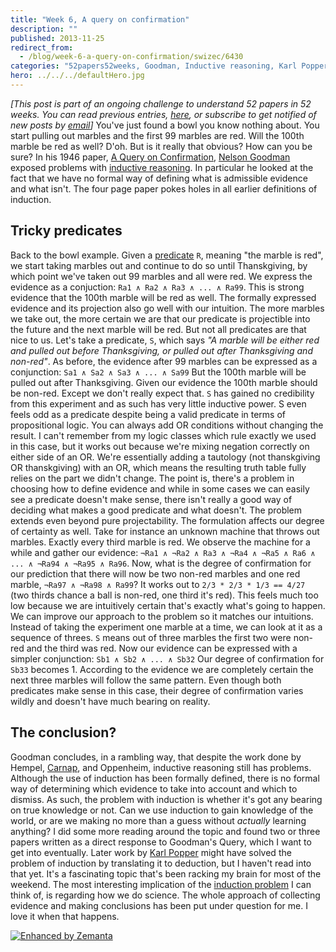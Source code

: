 ```yaml
---
title: "Week 6, A query on confirmation"
description: ""
published: 2013-11-25
redirect_from:
  - /blog/week-6-a-query-on-confirmation/swizec/6430
categories: "52papers52weeks, Goodman, Inductive reasoning, Karl Popper, Learning, Marble, Nelson Goodman, Personal, Predicate (grammar), Problem of induction"
hero: ../../../defaultHero.jpg
---
```


_\[This post is part of an ongoing challenge to understand 52 papers in 52 weeks. You can read previous entries, [here](http://swizec.com/blog/category/52-papers-in-52-weeks), or subscribe to get notified of new posts by [email](http://swiz.ec/52papers-list)]_ You've just found a bowl you know nothing about. You start pulling out marbles and the first 99 marbles are red. Will the 100th marble be red as well? D'oh. But is it really that obvious? How can you be sure? In his 1946 paper, [A Query on Confirmation](https://docs.google.com/viewer?url=http%3A%2F%2Fwordsmatter.caltech.edu%2F%7Efranz%2FConfirmation%2520and%2520Induction%2FPDFs%2FNelson%2520Goodman%2520-%2520A%2520Query%2520on%2520Confirmation.pdf), [Nelson Goodman](http://en.wikipedia.org/wiki/Nelson_Goodman "Nelson Goodman") exposed problems with [inductive reasoning](http://en.wikipedia.org/wiki/Inductive_reasoning "Inductive reasoning"). In particular he looked at the fact that we have no formal way of defining what is admissible evidence and what isn't. The four page paper pokes holes in all earlier definitions of induction.

## Tricky predicates

Back to the bowl example. Given a [predicate](http://en.wikipedia.org/wiki/Predicate_%28grammar%29 "Predicate (grammar)") `R`, meaning "the marble is red", we start taking marbles out and continue to do so until Thanskgiving, by which point we've taken out 99 marbles and all were red. We express the evidence as a conjuction: `Ra1 ∧ Ra2 ∧ Ra3 ∧ ... ∧ Ra99`. This is strong evidence that the 100th marble will be red as well. The formally expressed evidence and its projection also go well with our intuition. The more marbles we take out, the more certain we are that our predicate is projectible into the future and the next marble will be red. But not all predicates are that nice to us. Let's take a predicate, `S`, which says _"A marble will be either red and pulled out before Thanksgiving, or pulled out after Thanksgiving and non-red"_. As before, the evidence after 99 marbles can be expressed as a conjunction: `Sa1 ∧ Sa2 ∧ Sa3 ∧ ... ∧ Sa99` But the 100th marble will be pulled out after Thanksgiving. Given our evidence the 100th marble should be non-red. Except we don't really expect that. `S` has gained no credibility from this experiment and as such has very little inductive power. S even feels odd as a predicate despite being a valid predicate in terms of propositional logic. You can always add OR conditions without changing the result. I can't remember from my logic classes which rule exactly we used in this case, but it works out because we're mixing negation correctly on either side of an OR. We're essentially adding a tautology (not thanskgiving OR thanskgiving) with an OR, which means the resulting truth table fully relies on the part we didn't change. The point is, there's a problem in choosing how to define evidence and while in some cases we can easily see a predicate doesn't make sense, there isn't really a good way of deciding what makes a good predicate and what doesn't. The problem extends even beyond pure projectability. The formulation affects our degree of certainty as well. Take for instance an unknown machine that throws out marbles. Exactly every third marble is red. We observe the machine for a while and gather our evidence: `¬Ra1 ∧ ¬Ra2 ∧ Ra3 ∧ ¬Ra4 ∧ ¬Ra5 ∧ Ra6 ∧ ... ∧ ¬Ra94 ∧ ¬Ra95 ∧ Ra96`. Now, what is the degree of confirmation for our prediction that there will now be two non-red marbles and one red marble, `¬Ra97 ∧ ¬Ra98 ∧ Ra99`? It works out to `2/3 * 2/3 * 1/3 == 4/27` (two thirds chance a ball is non-red, one third it's red). This feels much too low because we are intuitively certain that's exactly what's going to happen. We can improve our approach to the problem so it matches our intuitions. Instead of taking the experiment one marble at a time, we can look at it as a sequence of threes. `S` means out of three marbles the first two were non-red and the third was red. Now our evidence can be expressed with a simpler conjunction: `Sb1 ∧ Sb2 ∧ ... ∧ Sb32` Our degree of confirmation for `Sb33` becomes 1. According to the evidence we are completely certain the next three marbles will follow the same pattern. Even though both predicates make sense in this case, their degree of confirmation varies wildly and doesn't have much bearing on reality.

## The conclusion?

Goodman concludes, in a rambling way, that despite the work done by Hempel, [Carnap](http://en.wikipedia.org/wiki/Rudolf_Carnap "Rudolf Carnap"), and Oppenheim, inductive reasoning still has problems. Although the use of induction has been formally defined, there is no formal way of determining which evidence to take into account and which to dismiss. As such, the problem with induction is whether it's got any bearing on true knowledge or not. Can we use induction to gain knowledge of the world, or are we making no more than a guess without _actually_ learning anything? I did some more reading around the topic and found two or three papers written as a direct response to Goodman's Query, which I want to get into eventually. Later work by [Karl Popper](http://en.wikipedia.org/wiki/Karl_Popper "Karl Popper") might have solved the problem of induction by translating it to deduction, but I haven't read into that yet. It's a fascinating topic that's been racking my brain for most of the weekend. The most interesting implication of the [induction problem](http://en.wikipedia.org/wiki/Problem_of_induction "Problem of induction") I can think of, is regarding how we do science. The whole approach of collecting evidence and making conclusions has been put under question for me. I love it when that happens.

[![Enhanced by Zemanta](http://img.zemanta.com/zemified_e.png?x-id=21dbadb6-e437-45ff-aa8f-5f66bcc95de8)](http://www.zemanta.com/?px "Enhanced by Zemanta")
